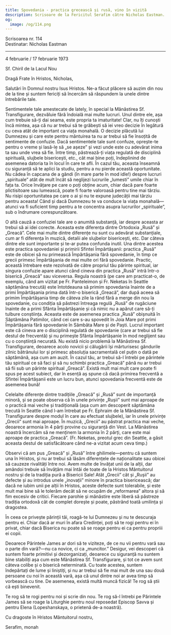 ```yaml
---
title: Spovedania - practica grecească și rusă, vino în vizită
description: Scrisoare de la Fericitul Serafim către Nicholas Eastman.
og:
  image: /og/114.png
---
```


<div style={{textAlign:'right', fontFamily:'monospace'}}>Scrisoarea nr. 114</div>
<div style={{textAlign:'left', fontFamily:'monospace'}}>Destinatar: Nicholas Eastman</div>

---

4 februarie / 17 februarie 1973

Sf. Chiril de la Lacul Nou

Dragă Frate în Hristos, Nicholas,

Salutări în Domnul nostru Isus Hristos. Ne-a făcut plăcere să auzim din nou de la tine și suntem fericiți să încercăm să răspundem la unele dintre întrebările tale.

Sentimentele tale amestecate de lately, în special la Mănăstirea Sf. Transfigurare, dezvăluie fără îndoială mai multe lucruri. Unul dintre ele, așa cum trebuie să-ți dai seama, este propria ta imaturitate! Clar, nu îți cunoști încă mintea, așa că nu ar trebui să te grăbești să iei vreo decizie în legătură cu ceva atât de important ca viața monahală. O decizie plăcută lui Dumnezeu și care este pentru mântuirea ta nu ar trebui să fie însoțită de sentimente de confuzie. Dacă sentimentele tale sunt confuze, oprește-te pentru o vreme și lasă-le să „se așeze” și vezi unde este cu adevărat inima ta sau unde vrea să fie. Între timp, păstrează-ți viața regulată de disciplină spirituală, slujbele bisericești, etc., cât mai bine poți, îndeplinind de asemenea datoria ta în locul în care te afli. În cazul tău, aceasta înseamnă cu siguranță să te aplici la studiu, pentru a nu pierde această oportunitate. Nu cădea în capcana de a gândi (în mare parte în mod idle!) despre lucruri „spirituale” atât de mult încât să neglijezi lucrurile „lumesti” umile chiar în fața ta. Orice învățare pe care o poți obține acum, chiar dacă pare foarte plictisitoare sau lumească, poate fi foarte valoroasă pentru tine mai târziu. Nu risipi oportunitatea pe care o ai și nu te expune judecății mai târziu pentru aceasta! Când și dacă Dumnezeu te va conduce la viața monahală—atunci va fi suficient timp pentru a te concentra asupra lucrurilor „spirituale”, sub o îndrumare corespunzătoare.

O altă cauză a confuziei tale are o anumită substanță, iar despre aceasta ar trebui să ai idei corecte. Aceasta este diferența dintre Ortodoxia „Rusă” și „Greacă”. Cele mai multe dintre diferențe nu sunt cu adevărat substanțiale, cum ar fi diferența în muzică, detalii ale slujbelor bisericești, etc. Dar câteva dintre ele sunt importante și te-ar putea confunda inutil. Una dintre acestea este practica spovedaniei și primirii Sfintei Împărtășanii: practica „Rusă” este de obicei să nu primească Împărtășania fără spovedanie, în timp ce grecii primesc Împărtășania de mai multe ori fără spovedanie. Practic, această întrebare este rezolvată de către propriul tău părinte spiritual, iar singura confuzie apare atunci când cineva din practica „Rusă” intră într-o biserică „Greacă” sau viceversa. Regula noastră (pe care am practicat-o, de exemplu, când am vizitat pe Fr. Panteleimon și Fr. Neketas în Seattle săptămâna trecută) este întotdeauna să primim spovedania înainte de a primi Împărtășania prima dată într-o biserică „Greacă”, dar după aceea să primim Împărtășania timp de câteva zile la rând fără a merge din nou la spovedanie, cu condiția să păstrezi întreaga regulă „Rusă” de rugăciune înainte de a primi Sfânta Împărtășanie și că nimic nu a apărut care să-ți tulbure conștiința. Aceasta este de asemenea practica „Rusă” obișnuită în Săptămâna Patimilor, când cei care s-au spovedit în Joia Mare pot primi Împărtășania fără spovedanie în Sâmbăta Mare și de Paști. Lucrul important este că cineva are o disciplină regulată de spovedanie (care ar trebui să fie destul de frecventă) și nu primește Sfânta Împărtășanie în mod neglijent sau cu o conștiință necurată. Nu există nicio problemă la Mănăstirea Sf. Transfigurare, deoarece acolo novicii și călugării își mărturisesc gândurile zilnic bătrânului lor și primesc absoluția sacramentală cel puțin o dată pe săptămână, așa cum am auzit. În cazul tău, ar trebui să-l întrebi pe părintele tău spiritual ce să faci și să nu schimbi practica „Greacă” până nu ar trebui să fii sub un părinte spiritual „Greacă”. Există mult mai mult care poate fi spus pe acest subiect, dar în esență aș spune că dacă primirea frecventă a Sfintei Împărtășanii este un lucru bun, atunci spovedania frecventă este de asemenea bună!

Celelalte diferențe dintre tradițiile „Greacă” și „Rusă” sunt de importanță minoră, și se poate observa că în unele privințe „Rușii” sunt mai aproape de o practică mai veche și tradițională (așa cum am descoperit săptămâna trecută în Seattle când l-am întrebat pe Fr. Ephraim de la Mănăstirea Sf. Transfigurare despre modul în care au efectuat slujbele), iar în unele privințe „Grecii” sunt mai aproape. În muzică, „Grecii” au păstrat practica mai veche, deoarece armonia în 4 părți provine cu siguranță din Vest. La Mănăstirea noastră încercăm să ne menținem la armonia în 2 părți, care este mai aproape de practica „Greacă”. (Fr. Neketas, preotul grec din Seattle, a găsit aceasta destul de satisfăcătoare când ne-a vizitat acum ceva timp.)

Observi că am pus „Greacă” și „Rusă” între ghilimele—pentru că suntem una în Hristos, și nu ar trebui să lăsăm diferențele de naționalitate sau obicei să cauzeze rivalități între noi. Avem multe de învățat unii de la alții, dar amândoi trebuie să învățăm mai întâi de toate de la Hristos Mântuitorul nostru și de la tradiția pură a Bisericii Sale! Atât „Grecii” cât și „Rușii” au defecte și au introdus unele „inovații” minore în practica bisericească; dar dacă ne iubim unii pe alții în Hristos, aceste defecte sunt tolerabile, și este mult mai bine să le tolerăm decât să ne ocupăm de „reformarea” altora și să fim excesiv de critici. Fiecare parohie și mănăstire este liberă să păstreze tradiția ortodoxă cât de complet dorește și poate, păstrând toată umilința și dragostea.

În ceea ce privește părinții tăi, roagă-te lui Dumnezeu și nu te descuraja pentru ei. Chiar dacă ar muri în afara Credinței, poți să te rogi pentru ei în privat, chiar dacă Biserica nu poate să se roage pentru ei ca pentru propriii ei copii.

Deoarece Părintele James ar dori să te viziteze, de ce nu vii pentru vară sau o parte din vară?—nu ca novice, ci ca „muncitor.” Desigur, vei descoperi că suntem foarte primitivi și dezorganizați, deoarece cu siguranță nu suntem bine stabiliți așa cum este Mănăstirea Sf. Transfigurare, și tot ce avem sunt câteva colibe și o biserică neterminată. Cu toate acestea, suntem îndepărtați de lume și liniștiți, și nu ar trebui să fie mai mult de una sau două persoane cu noi în această vară, așa că unul dintre noi ar avea timp să vorbească cu tine. De asemenea, există multă muncă fizică! Te rog să știi că ești binevenit.

Te rog să te rogi pentru noi și scrie din nou. Te rog să-l întrebi pe Părintele James să se roage la Liturghie pentru noul reposedat Episcop Savva și pentru Elena (Lopeshanskaya, o prietenă de-a noastră).

Cu dragoste în Hristos Mântuitorul nostru,

Serafim, monah